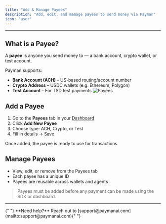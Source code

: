 ```yaml
---
title: "Add & Manage Payees"
description: "Add, edit, and manage payees to send money via Payman"
icon: "user"
---
```


---

## What is a Payee?

A **payee** is anyone you send money to — a bank account, crypto wallet, or test account.

Payman supports:

-   **Bank Account (ACH)** – US-based routing/account number
-   **Crypto Address** – USDC wallets (e.g. Ethereum, Polygon)
-   **Test Account** – For TSD test payments
    ![Payees](/images/payees/img_1.png)

## Add a Payee

1. Go to the **Payees** tab in your [Dashboard](https://dashboard.paymanai.com)
2. Click **Add New Payee**
3. Choose type: ACH, Crypto, or Test
4. Fill in details → Save

Once added, the payee is ready to use for transactions.

## Manage Payees

-   View, edit, or remove from the Payees tab
-   Each payee has a unique ID
-   Payees are reusable across wallets and agents

> Payees must be added before any payment can be made using the SDK or dashboard.

---

<Note>
	{" "}
	**Need help?** Reach out to [support@paymanai.com](mailto:support@paymanai.com){" "}
</Note>

